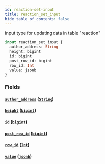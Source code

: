 ```yaml
---
id: reaction-set-input
title: reaction_set_input
hide_table_of_contents: false
---
```


input type for updating data in table "reaction"

```graphql
input reaction_set_input {
  author_address: String
  height: bigint
  id: bigint
  post_row_id: bigint
  row_id: Int
  value: jsonb
}
```

### Fields

#### [`author_address`](#) ([`String`](../scalars/string))

#### [`height`](#) ([`bigint`](../scalars/bigint))

#### [`id`](#) ([`bigint`](../scalars/bigint))

#### [`post_row_id`](#) ([`bigint`](../scalars/bigint))

#### [`row_id`](#) ([`Int`](../scalars/int))

#### [`value`](#) ([`jsonb`](../scalars/jsonb))
